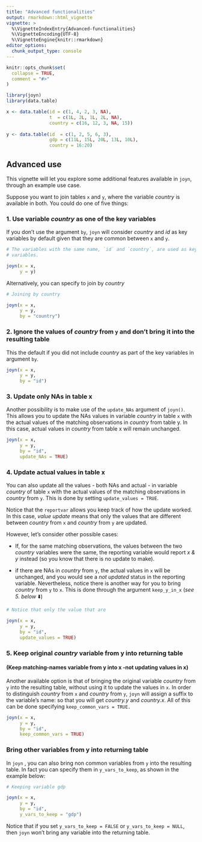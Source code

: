 ```yaml
---
title: "Advanced functionalities"
output: rmarkdown::html_vignette
vignette: >
  %\VignetteIndexEntry{Advanced-functionalities}
  %\VignetteEncoding{UTF-8}
  %\VignetteEngine{knitr::rmarkdown}
editor_options: 
  chunk_output_type: console
---
```


```r

knitr::opts_chunk$set(
  collapse = TRUE,
  comment = "#>"
)


```

```r

library(joyn)
library(data.table)

x <- data.table(id = c(1, 4, 2, 3, NA),
                t  = c(1L, 2L, 1L, 2L, NA),
                country = c(16, 12, 3, NA, 15))
  
y <- data.table(id  = c(1, 2, 5, 6, 3),
                gdp = c(11L, 15L, 20L, 13L, 10L),
                country = 16:20)

```

## Advanced use

This vignette will let you explore some additional features available in `joyn`, through an example use case.

Suppose you want to join tables `x` and `y`, where the variable *country* is available in both. You could do one of five things:

### 1. Use variable *country* as one of the key variables

If you don't use the argument `by`, `joyn` will consider *country* and *id* as key variables by default given that they are common between `x` and `y`.

```r

# The variables with the same name, `id` and `country`, are used as key
# variables.

joyn(x = x, 
     y = y)

```

Alternatively, you can specify to join by *country*

```r

# Joining by country

joyn(x = x, 
     y = y, 
     by = "country")

```

### 2. Ignore the values of *country* from `y` and don't bring it into the resulting table

This the default if you did not include *country* as part of the key variables in argument `by`.

```r

joyn(x = x, 
     y = y, 
     by = "id")

```

### 3. Update only NAs in table x

Another possibility is to make use of the `update_NAs` argument of `joyn()`. This allows you to update the NAs values in variable *country* in table `x` with the actual values of the matching observations in *country* from table y. In this case, actual values in *country* from table x will remain unchanged.

```r

joyn(x = x,
     y = y, 
     by = "id", 
     update_NAs = TRUE)

```

### 4. Update actual values in table x

You can also update all the values - both NAs and actual - in variable *country* of table `x` with the actual values of the matching observations in *country* from `y`. This is done by setting `update_values = TRUE`.

Notice that the `reportvar` allows you keep track of how the update worked. In this case, *value update* means that only the values that are different between *country* from `x` and *country* from `y` are updated.

However, let's consider other possible cases:

-   If, for the same matching observations, the values between the two *country* variables were the same, the reporting variable would report *x & y* instead (so you know that there is no update to make).

-   if there are NAs in *country* from `y`, the actual values in `x` will be unchanged, and you would see a *not updated* status in the reporting variable. Nevertheless, notice there is another way for you to bring *country* from `y` to `x`. This is done through the argument `keep_y_in_x` (*see 5. below* ⬇️)

```r

# Notice that only the value that are 

joyn(x = x, 
     y = y, 
     by = "id", 
     update_values = TRUE)

```

### 5. Keep original *country* variable from y into returning table

#### (Keep matching-names variable from y into x -not updating values in x)

Another available option is that of bringing the original variable *country* from `y` into the resulting table, without using it to update the values in `x`. In order to distinguish *country* from `x` and *country* from `y`, `joyn` will assign a suffix to the variable's name: so that you will get *country.y* and *country.x*. All of this can be done specifying `keep_common_vars = TRUE.`

```r

joyn(x = x, 
     y = y, 
     by = "id", 
     keep_common_vars = TRUE)

```

### Bring other variables from y into returning table

In `joyn` , you can also bring non common variables from `y` into the resulting table. In fact you can specify them in `y_vars_to_keep`, as shown in the example below:

```r

# Keeping variable gdp 

joyn(x = x, 
     y = y, 
     by = "id", 
     y_vars_to_keep = "gdp")

```

Notice that if you set `y_vars_to_keep = FALSE` or `y_vars_to_keep = NULL`, then `joyn` won't bring any variable into the returning table.
